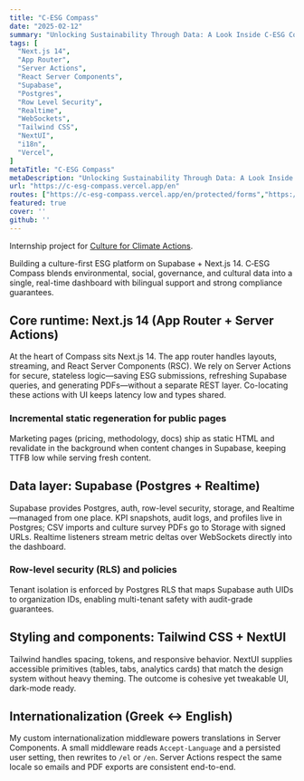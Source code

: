 ```yaml
---
title: "C-ESG Compass"
date: "2025-02-12"
summary: "Unlocking Sustainability Through Data: A Look Inside C-ESG Compass"
tags: [
  "Next.js 14",
  "App Router",
  "Server Actions",
  "React Server Components",
  "Supabase",
  "Postgres",
  "Row Level Security",
  "Realtime",
  "WebSockets",
  "Tailwind CSS",
  "NextUI",
  "i18n",
  "Vercel",
]
metaTitle: "C-ESG Compass"
metaDescription: "Unlocking Sustainability Through Data: A Look Inside C-ESG Compass"
url: "https://c-esg-compass.vercel.app/en"
routes: ["https://c-esg-compass.vercel.app/en/protected/forms","https://c-esg-compass.vercel.app/en#feature-1","https://c-esg-compass.vercel.app/en#feature-2","https://c-esg-compass.vercel.app/en#feature-3"]
featured: true
cover: ''
github: ''
---
```


Internship project for [Culture for Climate Actions](https://cultureforclimateactions.eu/).

Building a culture-first ESG platform on Supabase + Next.js 14. C‑ESG Compass blends environmental, social, governance, and cultural data into a single, real-time dashboard with bilingual support and strong compliance guarantees.

## Core runtime: Next.js 14 (App Router + Server Actions)
At the heart of Compass sits Next.js 14. The app router handles layouts, streaming, and React Server Components (RSC). We rely on Server Actions for secure, stateless logic—saving ESG submissions, refreshing Supabase queries, and generating PDFs—without a separate REST layer. Co-locating these actions with UI keeps latency low and types shared.

### Incremental static regeneration for public pages
Marketing pages (pricing, methodology, docs) ship as static HTML and revalidate in the background when content changes in Supabase, keeping TTFB low while serving fresh content.

## Data layer: Supabase (Postgres + Realtime)
Supabase provides Postgres, auth, row-level security, storage, and Realtime—managed from one place. KPI snapshots, audit logs, and profiles live in Postgres; CSV imports and culture survey PDFs go to Storage with signed URLs. Realtime listeners stream metric deltas over WebSockets directly into the dashboard.

### Row-level security (RLS) and policies
Tenant isolation is enforced by Postgres RLS that maps Supabase auth UIDs to organization IDs, enabling multi-tenant safety with audit-grade guarantees.

## Styling and components: Tailwind CSS + NextUI
Tailwind handles spacing, tokens, and responsive behavior. NextUI supplies accessible primitives (tables, tabs, analytics cards) that match the design system without heavy theming. The outcome is cohesive yet tweakable UI, dark-mode ready.

## Internationalization (Greek ↔ English)
My custom internationalization middleware powers translations in Server Components. A small middleware reads `Accept-Language` and a persisted user setting, then rewrites to `/el` or `/en`. Server Actions respect the same locale so emails and PDF exports are consistent end-to-end.
